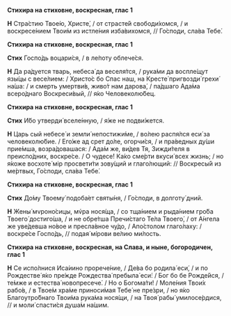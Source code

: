 **Стихира на стиховне, воскресная, глас 1**

**Н** Стра́стию Твое́ю, Христе́, / от страсте́й свободи́хомся, / и воскресе́нием Твои́м из истле́ния изба́вихомся, // Го́споди, сла́ва Тебе́.

**Стихира на стиховне, воскресная, глас 1**

**Стих** Госпо́дь воцари́ся, / в ле́поту облече́ся.

**Н** Да ра́дуется тварь, небеса́ да веселя́тся, / рука́ми да воспле́щут язы́цы с весе́лием: / Христо́с бо Спас наш, на Кресте́ пригвозди́ грехи́ на́ша: / и смерть умертви́в, живо́т нам дарова́, / па́дшаго Ада́ма всеро́днаго Воскреси́вый, // я́ко Человеколю́бец.

**Стихира на стиховне, воскресная, глас 1**

**Стих** И́бо утверди́ вселе́нную, / я́же не подви́жется.

**Н** Царь сый небесе́ и земли́ непостижи́ме, / во́лею распя́лся еси́ за человеколю́бие. / Его́же ад срет до́ле, огорчи́ся, / и пра́ведных ду́ши прие́мша, возра́довашася: / Ада́м же, ви́дев Тя, Зижди́теля в преиспо́дних, воскре́се. / О чудесе́! Ка́ко сме́рти вкуси́ всех жизнь; / но я́коже восхоте́ мiр просвети́ти зову́щий и глаго́лющий: // Воскресы́й из ме́ртвых, Го́споди, сла́ва Тебе́.

**Стихира на стиховне, воскресная, глас 1**

**Стих** До́му Твоему́ подоба́ет святы́ня, / Го́споди, в долготу́ дний.

**Н** Жены́ мvроно́сицы, мv́ра нося́ща, / со тща́нием и рыда́нием гро́ба Твоего́ достиго́ша, / и не обре́тша Пречи́стаго Те́ла Твоего́, / от А́нгела же уве́девша но́вое и пресла́вное чу́до, / Апо́столом глаго́лаху: / воскре́се Госпо́дь, // подая́ мíрови ве́лию ми́лость.

**Стихира на стиховне, воскресная, на Слава, и ныне, богородичен, глас 1**

**Н** Се испо́лнися Иса́иино прорече́ние, / Де́ва бо родила́ еси́, / и по Рождестве́ я́ко пре́жде Рождества́ пребыла́ еси́: / Бог бо бе Рожде́йся, / те́мже и естества́ новопресече́. / Но о Богома́ти! / Моле́ния Твои́х рабо́в, / в Твое́м хра́ме приноси́мая Тебе́ не пре́зри, / но я́ко Благоутро́бнаго Твои́ма рука́ма нося́щи, / на Твоя́ рабы́ умилосе́рдися, // и моли́ спасти́ся душа́м на́шим.
